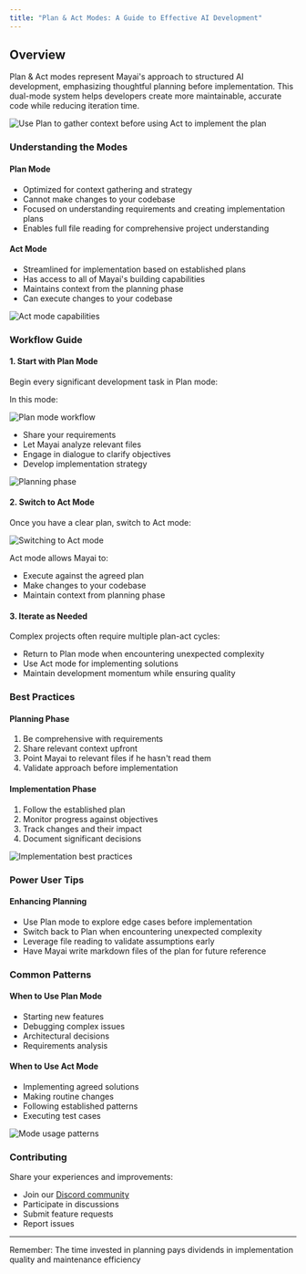 ```yaml
---
title: "Plan & Act Modes: A Guide to Effective AI Development"
---
```


## Overview

Plan & Act modes represent Mayai's approach to structured AI development, emphasizing thoughtful planning before implementation. This dual-mode system helps developers create more maintainable, accurate code while reducing iteration time.

<Frame>
	<img
		src="https://storage.googleapis.com/mayai_public_images/docs/assets/planningThenActing%20(1).gif"
		alt="Use Plan to gather context before using Act to implement the plan"
	/>
</Frame>

### Understanding the Modes

#### Plan Mode

- Optimized for context gathering and strategy
- Cannot make changes to your codebase
- Focused on understanding requirements and creating implementation plans
- Enables full file reading for comprehensive project understanding

#### Act Mode

- Streamlined for implementation based on established plans
- Has access to all of Mayai's building capabilities
- Maintains context from the planning phase
- Can execute changes to your codebase

<Frame>
	<img src="https://storage.googleapis.com/mayai_public_images/docs/assets/image%20(5).png" alt="Act mode capabilities" />
</Frame>

### Workflow Guide

#### 1. Start with Plan Mode

Begin every significant development task in Plan mode:

In this mode:

<Frame>
	<img src="https://storage.googleapis.com/mayai_public_images/docs/assets/image%20(5)%20(1).png" alt="Plan mode workflow" />
</Frame>

- Share your requirements
- Let Mayai analyze relevant files
- Engage in dialogue to clarify objectives
- Develop implementation strategy

<Frame>
	<img
		src="https://storage.googleapis.com/mayai_public_images/docs/assets/image%20(2)%20(1)%20(1)%20(1).png"
		alt="Planning phase"
	/>
</Frame>

#### 2. Switch to Act Mode

Once you have a clear plan, switch to Act mode:

<Frame>
	<img src="https://storage.googleapis.com/mayai_public_images/docs/assets/switching-to-act.gif" alt="Switching to Act mode" />
</Frame>

Act mode allows Mayai to:

- Execute against the agreed plan
- Make changes to your codebase
- Maintain context from planning phase

#### 3. Iterate as Needed

Complex projects often require multiple plan-act cycles:

- Return to Plan mode when encountering unexpected complexity
- Use Act mode for implementing solutions
- Maintain development momentum while ensuring quality

### Best Practices

#### Planning Phase

1. Be comprehensive with requirements
2. Share relevant context upfront
3. Point Mayai to relevant files if he hasn't read them
4. Validate approach before implementation

#### Implementation Phase

1. Follow the established plan
2. Monitor progress against objectives
3. Track changes and their impact
4. Document significant decisions

<Frame>
	<img
		src="https://storage.googleapis.com/mayai_public_images/docs/assets/image%20(3)%20(1).png"
		alt="Implementation best practices"
	/>
</Frame>

### Power User Tips

#### Enhancing Planning

- Use Plan mode to explore edge cases before implementation
- Switch back to Plan when encountering unexpected complexity
- Leverage file reading to validate assumptions early
- Have Mayai write markdown files of the plan for future reference

### Common Patterns

#### When to Use Plan Mode

- Starting new features
- Debugging complex issues
- Architectural decisions
- Requirements analysis

#### When to Use Act Mode

- Implementing agreed solutions
- Making routine changes
- Following established patterns
- Executing test cases

<Frame>
	<img src="https://storage.googleapis.com/mayai_public_images/docs/assets/image%20(6).png" alt="Mode usage patterns" />
</Frame>

### Contributing

Share your experiences and improvements:

- Join our [Discord community](https://discord.gg/mayai)
- Participate in discussions
- Submit feature requests
- Report issues

---

Remember: The time invested in planning pays dividends in implementation quality and maintenance efficiency
